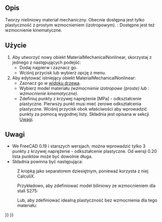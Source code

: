 <languages/>

{{Docnav
|[[FEM_MaterialFluid/pl|Materiał dla płynu]]
|[[FEM_MaterialReinforced|Materiał zbrojony ''(beton)'']]
|[[FEM_Workbench/pl|środowisko pracy MES]]
|IconL=FEM_MaterialFluid.svg
|IconR=FEM_MaterialReinforced.svg
|IconC=Workbench_FEM.svg
}}

{{GuiCommandContainer|
{{GuiCommand/pl
|Name=FEM MaterialMechanicalNonlinear
|Name/pl=Nieliniowy materiał mechaniczny
|MenuLocation=Model → Materiały → Nieliniowy materiał mechaniczny
|Workbenches=[[FEM_Workbench/pl|MES]]
|SeeAlso=[[FEM_tutorial/pl|Poradnik MES]]
}}
{{GuiCommandFemInfo/pl
|Solvers=CalculiX
}}
}}

<span id="Description"></span>
==Opis==

Tworzy nieliniowy materiał mechaniczny. Obecnie dostępna jest tylko plastyczność z prostym wzmocnieniem (izotropowym). {{Version/pl|1.0}}: Dostępne jest też wzmocnienie kinematyczne.

<span id="Usage"></span>
==Użycie==

# Aby utworzyć nowy obiekt MaterialMechanicalNonlinear, skorzystaj z jednego z następujących podejść:
#* Dodaj najpierw {{Button|[[Image:FEM_MaterialSolid.svg|16px]] [[FEM_MaterialSolid/pl|Materiał dla bryły]]}} i zaznacz go.
#* Wciśnij przycisk {{Button|[[Image:FEM MaterialMechanicalNonlinear.svg|16px]] '''Nieliniowy materiał mechaniczny'''}} lub wybierz opcję {{MenuCommand|Model → Materiały → [[Image:FEM_MaterialMechanicalNonlinear.svg|16px]] Nieliniowy materiał mechaniczny‏‎}} z menu.
# Aby edytować istniejący obiekt MaterialMechanicalNonlinear:
#* Zaznacz go w [[Tree_view/pl|widoku drzewa]].
#* Wybierz model materiału ''(wzmocnienie izotropowe (proste) lub {{Version/pl|1.0}}: wzmocnienie kinematyczne)''.
#* Zdefiniuj punkty z krzywej naprężenie [MPa] - odkształcenie plastyczne. Pierwszy punkt musi mieć zerowe odkształcenia plastyczne. Wciśnij przycisk {{Button|...}} obok właściwości {{PropertyData|Yield Points}} aby wprowadzić punkty za pomocą wygodnej listy. Składnia jest opisana w sekcji [[#Uwagi|Uwagi]].

<span id="Notes"></span>
==Uwagi==

* We FreeCAD 0.19 i starszych wersjach, można wprowadzić tylko 3 punkty z krzywej naprężenie - odkształcenie plastyczne. Od wersji 0.20 lista punktów może być dowolnie długa.
* Składnia powinna być następująca:

: {{Code|code=
stress_1, 0
stress_2, plastic_strain_2
...
}}

: Z kropką jako separatorem dziesiętnym, ponieważ korzysta z niej CalculiX.

: Przykładowo, aby zdefiniować model biliniowy ze wzmocnieniem dla stali S275:

: {{Code|code=
275, 0
490, 0.2
}}

: Lub, aby zdefiniować idealną plastyczność bez wzmocnienia dla tego materiału:

: {{Code|code=
275, 0
}}


{{Docnav
|[[FEM_MaterialFluid/pl|Materiał dla płynu]]
|[[FEM_MaterialReinforced|Materiał zbrojony (beton)]]
|[[FEM_Workbench/pl|środowisko pracy MES]]
|IconL=FEM_MaterialFluid.svg
|IconR=FEM_MaterialReinforced.svg
|IconC=Workbench_FEM.svg
}}

{{FEM Tools navi{{#translation:}}}}
{{Userdocnavi{{#translation:}}}}